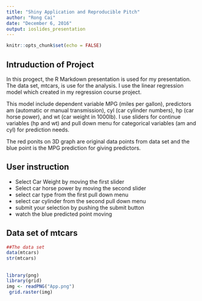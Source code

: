 ---
title: "Shiny Application and Reproducible Pitch"
author: "Rong Cai"
date: "December 6, 2016"
output: ioslides_presentation
---

```{r setup, include=FALSE}
knitr::opts_chunk$set(echo = FALSE)
```

## Intruduction of Project

In this progect, the R Markdown presentation is used for my presentation. The data set, mtcars, is use for the analysis. I use the linear regression model which created in my regression course project. 

This model include dependent variable MPG (miles per gallon), predictors am (automatic or manual transmission), cyl (car cylinder numbers), hp (car horse power), and wt (car weight in 1000lb). I use sliders for continue variables (hp and wt) and pull down menu for categorical variables (am and cyl) for prediction needs. 

The red ponits on 3D graph are original data points from data set and the blue point is the MPG prediction for giving predictors.

## User instruction

- Select Car Weight by moving the first slider 
- Select car horse power by moving the second slider
- select car type from the first pull down menu
- select car cylinder from the second pull down menu
- submit your selection by pushing the submit button
- watch the blue predicted point moving 

## Data set of mtcars 

```{r cars, echo = FALSE}
##The data set
data(mtcars)
str(mtcars)
```

## 
```{r, warning=FALSE, out.width = "1000px"}
library(png)
library(grid)
img <- readPNG("App.png")
 grid.raster(img)
```
